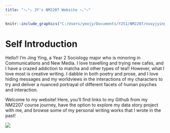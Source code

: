 ---
title: "⋆｡°✩ JY's NM2207 Website ⋆｡°✩"
---

<style>
  body {
  background-image: url(https://i.pinimg.com/originals/f9/d2/89/f9d289df988775503c47e2d17ce4ae4c.png);
  background-size: cover;
  background-repeat: no-repeat;
}
  
</style>


```{r, eval=TRUE,echo=FALSE,out.width="70%"}

knitr::include_graphics("C:/Users/yeojy/Documents/Y2S1/NM2207/nusyjying.github.io/src/images/YAYY.jpg")

```


# Self Introduction

Hello!! I'm Jing Ying, a Year 2 Sociology major who is minoring in Communications and New Media. I love travelling and trying new cafes, and I have a crazed addiction to matcha and other types of tea!! However, what I love most is creative writing. I dabble in both poetry and prose, and I love hiding messages and my worldviews in the interactions of my characters to try and deliver a nuanced portrayal of different facets of human psyches and interaction. 

Welcome to my website! Here, you'll find links to my Github from my NM2207 course journey, have the option to explore my data story project with me, and browse some of my personal writing works that I wrote in the past! 

![](https://media.giphy.com/media/vFKqnCdLPNOKc/giphy.gif)

